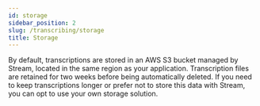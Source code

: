 ```yaml
---
id: storage
sidebar_position: 2
slug: /transcribing/storage
title: Storage
---
```



By default, transcriptions are stored in an AWS S3 bucket managed by Stream, located in the same region as your application.
Transcription files are retained for two weeks before being automatically deleted.
If you need to keep transcriptions longer or prefer not to store this data with Stream, you can opt to use your own storage solution.

<Storage />
